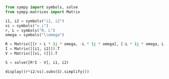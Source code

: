 ```python
from sympy import symbols, solve
from sympy.matrices import Matrix

i1, i2 = symbols("i1, i2")
vi = symbols("v_i")
r, L = symbols("R, L")
omega = symbols("\\omega")

R = Matrix([[r + L * 1j * omega, -L * 1j * omega], [-L * 1j * omega, L * 1j * omega + r]])
I = Matrix([[i1, i2]]).T
V = Matrix([[vi, 0]]).T

S = solve([R*I - V], i1, i2)

display((r*i2/vi).subs(S).simplify())
```

